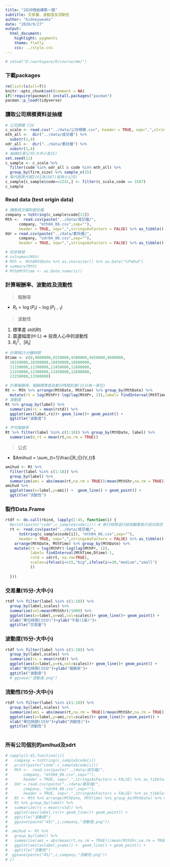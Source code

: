 ```yaml
---
title: "2020微結構第一題"
subtitle: 交易量、波動度及流動性
author: "kidneyweakx"
date: "2020/9/27"
output:
  html_document:
    highlight: pygments
    theme: flatly
    css: ../style.css
---
```

```r
# setwd("D:/workspace/R/course/mm/")
```

### 下載packages
```r
rm(list=ls(all=T))
knitr::opts_chunk$set(comment = NA)
if(!require(pacman)) install.packages("pacman")
pacman::p_load(tidyverse)
```

### 讀取公司規模資料並抽樣
```r
# 公司規模 CSV
c_scale <- read.csv("../data/公司規模.csv", header = TRUE, sep=",",stringsAsFactors = FALSE) %>% as_tibble()
mth_all <-  dir("../data/成交檔") %>% 
  substr(1,4)
odr_all <-  dir("../data/委託檔") %>% 
  substr(1,4)
# 抽樣45家公司(大中小各15)
set.seed(11)
c_sample <- c_scale %>% 
  filter(code %in% odr_all & code %in% mth_all) %>% 
  group_by(firm_size) %>% sample_n(15)
# 取代股票代號2241為1587(皆為小公司)
c_sample[c_sample$code==2241,] <- filter(c_scale,code == 1587)
c_sample
```


### Read data (test origin data)
```r
# 讀取成交檔和委託檔
company = toString(c_sample$code[13])
Mth <-  read.csv(paste("../data/成交檔/",
      company, "mth04_06.csv",sep=""), 
      header = TRUE, sep=",",stringsAsFactors = FALSE) %>% as_tibble()
Odr = read.csv(paste("../data/委託檔/",
      company, "odr04_06.csv",sep=""), 
      header = TRUE, sep=",",stringsAsFactors = FALSE) %>% as_tibble()
```


```r
# 初步檢視
# colnames(Mth)
# Mth <- Mth$MthDate %>% as.character() %>% as.Date("%Y%m%d")
# summary(Mth)
# Mth$MthTime <- as.Date.numeric()
```

### 計算報酬率、波動姓及流動性

> 報酬率

+ $R_t = \log(P_t)-\log(P_{t-1})$

> 波動性

1. 標準差 $std(Rt)$
2. 震盪幅度(H-L) => 投資人心中的波動性
3. $R_t^2$、$|R_t|$

```r
# 計算隔15分鐘時間
Dtime <- c(0,9000000,9150000,9300000,9450000,9600000,
  10150000,10300000,10450000,10600000,
  11150000,11300000,11450000,11600000,
  12150000,12300000,12450000,12600000,
  13150000,13300000)

# 計算報酬率、報酬標準差及劃分時間刻度(15分為一單位)
Rt <- Mth %>% arrange(MthDate, MthTime) %>% group_by(MthDate) %>% 
  mutate(rt = log(MthPr)-log(lag(MthPr, 1)),label= findInterval(MthTime,Dtime)-1, rstd = sd(rt, na.rm=TRUE))
# 波動度
Rt %>% group_by(label) %>% 
  summarize(rs = mean(rstd)) %>% 
  ggplot(aes(label,rs))+ geom_line()+ geom_point() +
  ggtitle("波動度")
```


```r
# 平均報酬率
Rt %>% filter(label %in% c(1:18)) %>% group_by(MthDate, label) %>% 
  summarise(m_rt = mean(rt,na.rm = TRUE))
```

> 公式

+ $Amihud = \sum_{t=1}\frac{|R_t|}{V_t}$
```r
amihud <- Rt %>% 
  filter(label %in% c(1:18)) %>% 
  group_by(label) %>% 
  summarize(ami = abs(mean(rt,na.rm = TRUE))/mean(MthShr,na.rm = TRUE)) 
amihud %>% 
  ggplot(aes(x=label,y=ami)) +  geom_line() + geom_point() +
  ggtitle("流動性")
```

### 製作Data.Frame

```r
rtdf <- do.call(rbind, lapply(1:45, function(i) {
  #print(paste("code",c_sample$code[i])) # 執行時將這行啟用觀看執行成功與否
  rt <- read.csv(paste("../data/成交檔/",
      toString(c_sample$code[i]), "mth04_06.csv",sep=""), 
      header = TRUE, sep=",",stringsAsFactors = FALSE) %>% as_tibble() %>%
    arrange(MthDate, MthTime) %>% group_by(MthDate) %>% 
    mutate(rt = log(MthPr)-log(lag(MthPr, 1)),
           label= findInterval(MthTime,Dtime)-1, 
           rstd = sd(rt, na.rm=TRUE),
           scales=ifelse(i<=15,"big",ifelse(i<=30,"medium","small")
           ))
  
  }))

```

### 交易量(15分-大中小)
```r
rtdf %>% filter(label %in% c(1:18)) %>% 
  group_by(label,scales) %>% 
  summarize(vol=mean(MthShr)/1000) %>%
  ggplot(aes(x=label,y=vol,col=scales))+ geom_line()+ geom_point() +
  xlab("單位時間(15分)")+ylab("千股(1張)")+
  ggtitle("交易量")
```

### 波動度(15分-大中小)
```r
rtdf %>% filter(label %in% c(1:18)) %>% 
  group_by(label,scales) %>% 
  summarize(rs = mean(rstd)) %>%
  ggplot(aes(x=label,y=rs,col=scales))+ geom_line()+ geom_point() +
  xlab("單位時間(15分")+ylab("報酬率")+
  ggtitle("波動度")
  # ggsave("波動度.png")
```

### 流動性(15分-大中小)
```r
rtdf %>% filter(label %in% c(1:18)) %>% 
  group_by(label,scales) %>% 
  summarize(ami = abs(mean(rt,na.rm = TRUE))/mean(MthShr,na.rm = TRUE)) %>%
  ggplot(aes(x=label,y=ami,col=scales))+ geom_line()+ geom_point() +
  xlab("單位時間(15分")+ylab("流動性)")+
  ggtitle("流動性")
  
```

### 所有公司個別的amihud及sdrt
```r
# sapply(1:45,function(i){
#   company = toString(c_sample$code[i])
#   print(paste("code",c_sample$code[i]))
#   Mth <-  read.csv(paste("../data/成交檔/",
#       company, "mth04_06.csv",sep=""), 
#       header = TRUE, sep=",",stringsAsFactors = FALSE) %>% as_tibble()
#   Odr = read.csv(paste("../data/委託檔/",
#       company, "odr04_06.csv",sep=""), 
#       header = TRUE, sep=",",stringsAsFactors = FALSE) %>% as_tibble()
#   Rt <- Mth %>% arrange(MthDate, MthTime) %>% group_by(MthDate) %>% mutate(rt = log(MthPr)-log(lag(MthPr, 1)),label= findInterval(MthTime,Dtime)-1, rstd = sd(rt, na.rm=TRUE))
#   Rt %>% group_by(label) %>% 
#   summarize(rs = mean(rstd)) %>% 
#   ggplot(aes(label,rs))+ geom_line()+ geom_point() +
#   ggtitle("波動度")
#   ggsave(paste("45/",i,company,"波動度.png"))
#   
#  amihud <- Rt %>% 
#   group_by(label) %>% 
#   summarize(ami = abs(mean(rt,na.rm = TRUE))/mean(MthShr,na.rm = TRUE)) %>% 
#   ggplot(aes(x=label,y=ami)) +  geom_line() + geom_point() +
#   ggtitle("流動性")
#  ggsave(paste("45/",i,company,"流動性.png"))
# })

```



